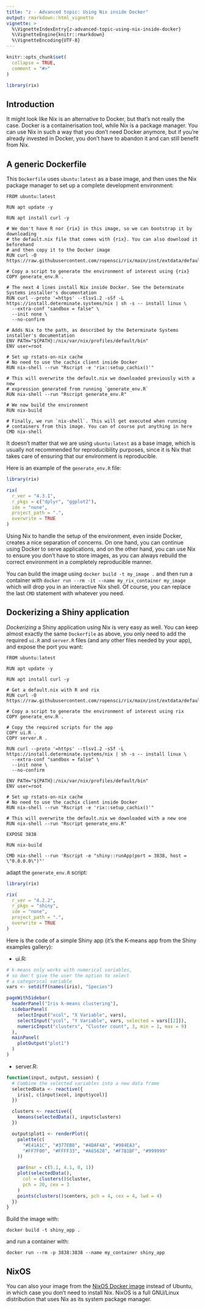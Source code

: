```yaml
---
title: "z - Advanced topic: Using Nix inside Docker"
output: rmarkdown::html_vignette
vignette: >
  %\VignetteIndexEntry{z-advanced-topic-using-nix-inside-docker}
  %\VignetteEngine{knitr::rmarkdown}
  %\VignetteEncoding{UTF-8}
---
```


```r
knitr::opts_chunk$set(
  collapse = TRUE,
  comment = "#>"
)
```

```r
library(rix)
```

## Introduction

It might look like Nix is an alternative to Docker, but that's not really the
case. Docker is a containerisation tool, while Nix is a package manager. You can
use Nix in such a way that you don't need Docker anymore, but if you're already
invested in Docker, you don't have to abandon it and can still benefit from Nix.

## A generic Dockerfile

This `Dockerfile` uses `ubuntu:latest` as a base image, and then uses the Nix
package manager to set up a complete development environment:

```
FROM ubuntu:latest

RUN apt update -y

RUN apt install curl -y

# We don't have R nor {rix} in this image, so we can bootstrap it by downloading
# the default.nix file that comes with {rix}. You can also download it beforehand
# and then copy it to the Docker image
RUN curl -O https://raw.githubusercontent.com/ropensci/rix/main/inst/extdata/default.nix

# Copy a script to generate the environment of interest using {rix}
COPY generate_env.R .

# The next 4 lines install Nix inside Docker. See the Determinate Systems installer's documentation
RUN curl --proto '=https' --tlsv1.2 -sSf -L https://install.determinate.systems/nix | sh -s -- install linux \
  --extra-conf "sandbox = false" \
  --init none \
  --no-confirm

# Adds Nix to the path, as described by the Determinate Systems installer's documentation
ENV PATH="${PATH}:/nix/var/nix/profiles/default/bin"
ENV user=root

# Set up rstats-on-nix cache
# No need to use the cachix client inside Docker
RUN nix-shell --run "Rscript -e 'rix::setup_cachix()'"

# This will overwrite the default.nix we downloaded previously with a new
# expression generated from running `generate_env.R`
RUN nix-shell --run "Rscript generate_env.R"

# We now build the environment
RUN nix-build

# Finally, we run `nix-shell`. This will get executed when running
# containers from this image. You can of course put anything in here
CMD nix-shell
```

It doesn't matter that we are using `ubuntu:latest` as a base image, which is
usually not recommended for reproducibility purposes, since it is Nix that takes
care of ensuring that our environment is reproducible.

Here is an example of the `generate_env.R` file:

```r
library(rix)

rix(
  r_ver = "4.3.1",
  r_pkgs = c("dplyr", "ggplot2"),
  ide = "none",
  project_path = ".",
  overwrite = TRUE
)
```

Using Nix to handle the setup of the environment, even inside Docker, creates a
nice separation of concerns. On one hand, you can continue using Docker to serve
applications, and on the other hand, you can use Nix to ensure you don't have to
store images, as you can always rebuild the correct environment in a completely
reproducible manner.

You can build the image using `docker build -t my_image .` and then run a
container with `docker run --rm -it --name my_rix_container my_image` which will
drop you in an interactive Nix shell. Of course, you can replace the last `CMD`
statement with whatever you need.

## Dockerizing a Shiny application

*Dockerizing* a Shiny application using Nix is very easy as well. You can keep
almost exactly the same `Dockerfile` as above, you only need to add the required
`ui.R` and `server.R` files (and any other files needed by your app), and expose
the port you want:

```
FROM ubuntu:latest

RUN apt update -y

RUN apt install curl -y

# Get a default.nix with R and rix
RUN curl -O https://raw.githubusercontent.com/ropensci/rix/main/inst/extdata/default.nix

# Copy a script to generate the environment of interest using rix
COPY generate_env.R .

# Copy the required scripts for the app
COPY ui.R .
COPY server.R .

RUN curl --proto '=https' --tlsv1.2 -sSf -L https://install.determinate.systems/nix | sh -s -- install linux \
  --extra-conf "sandbox = false" \
  --init none \
  --no-confirm

ENV PATH="${PATH}:/nix/var/nix/profiles/default/bin"
ENV user=root

# Set up rstats-on-nix cache
# No need to use the cachix client inside Docker
RUN nix-shell --run "Rscript -e 'rix::setup_cachix()'"

# This will overwrite the default.nix we downloaded with a new one
RUN nix-shell --run "Rscript generate_env.R"

EXPOSE 3838

RUN nix-build

CMD nix-shell --run 'Rscript -e "shiny::runApp(port = 3838, host = \"0.0.0.0\")"'
```

adapt the `generate_env.R` script:

```r
library(rix)

rix(
  r_ver = "4.2.2",
  r_pkgs = "shiny",
  ide = "none",
  project_path = ".",
  overwrite = TRUE
)
```

Here is the code of a simple Shiny app (it's the K-means app from the Shiny
examples gallery):

- ui.R:

```r
# k-means only works with numerical variables,
# so don't give the user the option to select
# a categorical variable
vars <- setdiff(names(iris), "Species")

pageWithSidebar(
  headerPanel("Iris k-means clustering"),
  sidebarPanel(
    selectInput("xcol", "X Variable", vars),
    selectInput("ycol", "Y Variable", vars, selected = vars[[2]]),
    numericInput("clusters", "Cluster count", 3, min = 1, max = 9)
  ),
  mainPanel(
    plotOutput("plot1")
  )
)
```

- server.R:

```r
function(input, output, session) {
  # Combine the selected variables into a new data frame
  selectedData <- reactive({
    iris[, c(input$xcol, input$ycol)]
  })

  clusters <- reactive({
    kmeans(selectedData(), input$clusters)
  })

  output$plot1 <- renderPlot({
    palette(c(
      "#E41A1C", "#377EB8", "#4DAF4A", "#984EA3",
      "#FF7F00", "#FFFF33", "#A65628", "#F781BF", "#999999"
    ))

    par(mar = c(5.1, 4.1, 0, 1))
    plot(selectedData(),
      col = clusters()$cluster,
      pch = 20, cex = 3
    )
    points(clusters()$centers, pch = 4, cex = 4, lwd = 4)
  })
}
```

Build the image with:

```
docker build -t shiny_app .
```

and run a container with:

```
docker run --rm -p 3838:3838 --name my_container shiny_app
```

## NixOS

You can also your image from the [NixOS Docker
image](https://hub.docker.com/r/nixos/nix/) instead of Ubuntu, in which
case you don't need to install Nix. NixOS is a full GNU/Linux
distribution that uses Nix as its system package manager.
